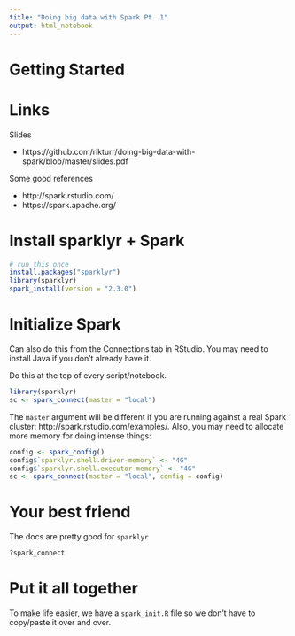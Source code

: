 ```yaml
---
title: "Doing big data with Spark Pt. 1"
output: html_notebook
---
```


# Getting Started

# Links

Slides

* https://github.com/rikturr/doing-big-data-with-spark/blob/master/slides.pdf

Some good references

* http://spark.rstudio.com/
* https://spark.apache.org/

# Install sparklyr + Spark

```r
# run this once
install.packages("sparklyr")
library(sparklyr)
spark_install(version = "2.3.0")
```

# Initialize Spark

Can also do this from the Connections tab in RStudio. You may need to install Java if you don't already have it.

Do this at the top of every script/notebook.

```r
library(sparklyr)
sc <- spark_connect(master = "local")
```

The `master` argument will be different if you are running against a real Spark cluster: http://spark.rstudio.com/examples/. Also, you may need to allocate more memory for doing intense things:

```r
config <- spark_config()
config$`sparklyr.shell.driver-memory` <- "4G"
config$`sparklyr.shell.executor-memory` <- "4G"
sc <- spark_connect(master = "local", config = config)
```

# Your best friend

The docs are pretty good for `sparklyr`

```r
?spark_connect
```

# Put it all together

To make life easier, we have a `spark_init.R` file so we don't have to copy/paste it over and over.
